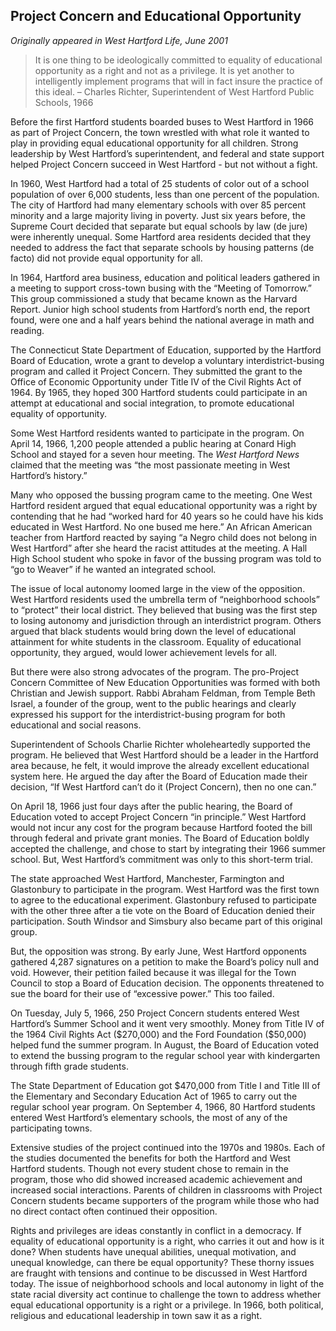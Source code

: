 ## Project Concern and Educational Opportunity {-}

*Originally appeared in West Hartford Life, June 2001*

> It is one thing to be ideologically committed to equality of educational opportunity as a right and not as a privilege. It is yet another to intelligently implement programs that will in fact insure the practice of this ideal.
> -- Charles Richter, Superintendent of West Hartford Public Schools, 1966

Before the first Hartford students boarded buses to West Hartford in 1966 as part of Project Concern, the town wrestled with what role it wanted to play in providing equal educational opportunity for all children. Strong leadership by West Hartford’s superintendent, and federal and state support helped Project Concern succeed in West Hartford - but not without a fight.

In 1960, West Hartford had a total of 25 students of color out of a school population of over 6,000 students, less than one percent of the population. The city of Hartford had many elementary schools with over 85 percent minority and a large majority living in poverty. Just six years before, the Supreme Court decided that separate but equal schools by law (de jure) were inherently unequal. Some Hartford area residents decided that they needed to address the fact that separate schools by housing patterns (de facto) did not provide equal opportunity for all.

In 1964, Hartford area business, education and political leaders gathered in a meeting to support cross-town busing with the “Meeting of Tomorrow.” This group commissioned a study that became known as the Harvard Report. Junior high school students from Hartford’s north end, the report found, were one and a half years behind the national average in math and reading.

The Connecticut State Department of Education, supported by the Hartford Board of Education, wrote a grant to develop a voluntary interdistrict-busing program and called it Project Concern. They submitted the grant to the Office of Economic Opportunity under Title IV of the Civil Rights Act of 1964. By 1965, they hoped 300 Hartford students could participate in an attempt at educational and social integration, to promote educational equality of opportunity.

Some West Hartford residents wanted to participate in the program. On April 14, 1966, 1,200 people attended a public hearing at Conard High School and stayed for a seven hour meeting. The *West Hartford News* claimed that the meeting was “the most passionate meeting in West Hartford’s history.”

Many who opposed the bussing program came to the meeting. One West Hartford resident argued that equal educational opportunity was a right by contending that he had “worked hard for 40 years so he could have his kids educated in West Hartford. No one bused me here.” An African American teacher from Hartford reacted by saying “a Negro child does not belong in West Hartford” after she heard the racist attitudes at the meeting. A Hall High School student who spoke in favor of the bussing program was told to “go to Weaver” if he wanted an integrated school.

The issue of local autonomy loomed large in the view of the opposition. West Hartford residents used the umbrella term of “neighborhood schools” to “protect” their local district. They believed that busing was the first step to losing autonomy and jurisdiction through an interdistrict program. Others argued that black students would bring down the level of educational attainment for white students in the classroom. Equality of educational opportunity, they argued, would lower achievement levels for all.

But there were also strong advocates of the program. The pro-Project Concern Committee of New Education Opportunities was formed with both Christian and Jewish support. Rabbi Abraham Feldman, from Temple Beth Israel, a founder of the group, went to the public hearings and clearly expressed his support for the interdistrict-busing program for both educational and social reasons.

Superintendent of Schools Charlie Richter wholeheartedly supported the program. He believed that West Hartford should be a leader in the Hartford area because, he felt, it would improve the already excellent educational system here. He argued the day after the Board of Education made their decision, “If West Hartford can’t do it (Project Concern), then no one can.”

On April 18, 1966 just four days after the public hearing, the Board of Education voted to accept Project Concern “in principle.” West Hartford would not incur any cost for the program because Hartford footed the bill through federal and private grant monies. The Board of Education boldly accepted the challenge, and chose to start by integrating their 1966 summer school. But, West Hartford’s commitment was only to this short-term trial.

The state approached West Hartford, Manchester, Farmington and Glastonbury to participate in the program. West Hartford was the first town to agree to the educational experiment. Glastonbury refused to participate with the other three after a tie vote on the Board of Education denied their participation. South Windsor and Simsbury also became part of this original group.

But, the opposition was strong. By early June, West Hartford opponents gathered 4,287 signatures on a petition to make the Board’s policy null and void. However, their petition failed because it was illegal for the Town Council to stop a Board of Education decision. The opponents threatened to sue the board for their use of “excessive power.” This too failed.

On Tuesday, July 5, 1966, 250 Project Concern students entered West Hartford’s Summer School and it went very smoothly. Money from Title IV of the 1964 Civil Rights Act ($270,000) and the Ford Foundation ($50,000) helped fund the summer program. In August, the Board of Education voted to extend the bussing program to the regular school year with kindergarten through fifth grade students.

The State Department of Education got $470,000 from Title I and Title III of the Elementary and Secondary Education Act of 1965 to carry out the regular school year program. On September 4, 1966, 80 Hartford students entered West Hartford’s elementary schools, the most of any of the participating towns.

Extensive studies of the project continued into the 1970s and 1980s. Each of the studies documented the benefits for both the Hartford and West Hartford students. Though not every student chose to remain in the program, those who did showed increased academic achievement and increased social interactions. Parents of children in classrooms with Project Concern students became supporters of the program while those who had no direct contact often continued their opposition.

Rights and privileges are ideas constantly in conflict in a democracy. If equality of educational opportunity is a right, who carries it out and how is it done? When students have unequal abilities, unequal motivation, and unequal knowledge, can there be equal opportunity? These thorny issues are fraught with tensions and continue to be discussed in West Hartford today. The issue of neighborhood schools and local autonomy in light of the state racial diversity act continue to challenge the town to address whether equal educational opportunity is a right or a privilege. In 1966, both political, religious and educational leadership in town saw it as a right.
